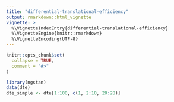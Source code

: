 ```yaml
---
title: "differential-translational-efficiency"
output: rmarkdown::html_vignette
vignette: >
  %\VignetteIndexEntry{differential-translational-efficiency}
  %\VignetteEngine{knitr::rmarkdown}
  %\VignetteEncoding{UTF-8}
---
```


```r
knitr::opts_chunk$set(
  collapse = TRUE,
  comment = "#>"
)
```

```r
library(ngstan)
data(dte)
dte_simple <- dte[1:100, c(1, 2:10, 20:28)]
```

```r

```

